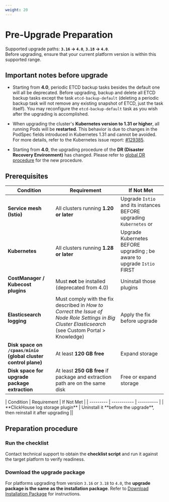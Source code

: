 ```yaml
---
weight: 20
---
```

# Pre-Upgrade Preparation

Supported upgrade paths: **`3.16` → `4.0`**, **`3.18` → `4.0`**.  
Before upgrading, ensure that your current platform version is within this supported range.  

## Important notes before upgrade

* Starting from <Term name="productShort" /> **4.0**, periodic ETCD backup tasks besides the default one will all be deprecated. Before upgrading, backup and delete all ETCD backup tasks except the task `etcd-backup-default` (deleting a periodic backup task will not remove any existing snapshot of ETCD, just the task itself). You may reconfigure the `etcd-backup-default` task as you wish after the upgrading is accomplished.

* When upgrading the cluster's **Kubernetes version to 1.31 or higher**, all running Pods will be **restarted**. This behavior is due to changes in the PodSpec fields introduced in Kubernetes 1.31 and cannot be avoided. For more details, refer to the Kubernetes issue report: [#129385](https://github.com/kubernetes/kubernetes/issues/129385).

* Starting from <Term name="productShort" /> **4.0**, the upgrading procedure of the **DR (Disaster Recovery Environment)** has changed. Please refer to [global DR procedure](./upgrade_global_cluster.mdx#global_dr) for the new procedure.

## Prerequisites

| Condition | Requirement | If Not Met |
| --------- | ----------- | ---------- |
| **Service mesh (Istio)** | All clusters running **1.20 or later** | Upgrade `Istio` and its instances BEFORE upgrading `Kubernetes` or <Term name="productShort" /> |
| **Kubernetes** | All clusters running **1.28 or later** | Upgrade Kubernetes BEFORE upgrading <Term name="productShort" />; be aware to upgrade `Istio` FIRST |
| **CostManager / Kubecost plugins** | Must **not** be installed (deprecated from 4.0) | Uninstall those plugins |
| **Elasticsearch logging** | Must comply with the fix described in *How to Correct the Issue of Node Role Settings in Big Cluster Elasticsearch* (see Custom Portal > Knowledge) | Apply the fix before upgrade |
| **Disk space on `/cpaas/minio` (global cluster control plane)** | At least **120 GB free** | Expand storage |
| **Disk space for upgrade package extraction** | At least **250 GB free** if package and extraction path are on the same disk | Free or expand storage |

<Tabs>
  <Tab label="Upgrading from 3.16">
  | Condition | Requirement | If Not Met |
  | --------- | ----------- | ---------- |
  | **ClickHouse log storage plugin** | Uninstall it **before the upgrade**, then reinstall it after upgrading ||
  </Tab>
</Tabs>

## Preparation procedure

<Steps>

### Run the checklist

Contact technical support to obtain the **checklist script** and run it against the target platform to verify readiness.

### Download the upgrade package

For platforms upgrading from version `3.16` or `3.18` to `4.0`, the **upgrade package is the same as the installation package**.
Refer to [Download Installation Package](../install/prepare/download.mdx) for instructions.

</Steps>
